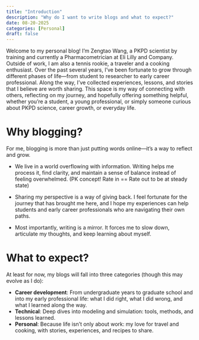 ```yaml
---
title: "Introduction"
description: "Why do I want to write blogs and what to expect?"
date: 08-20-2025
categories: [Personal]
draft: false
---
```


Welcome to my personal blog! I’m Zengtao Wang, a PKPD scientist by training and currently a Pharmacometrician at Eli Lilly and Company. Outside of work, I am also a tennis rookie, a traveler and a cooking enthusiast. Over the past several years, I’ve been fortunate to grow through different phases of life—from student to researcher to early career professional. Along the way, I’ve collected experiences, lessons, and stories that I believe are worth sharing. This space is my way of connecting with others, reflecting on my journey, and hopefully offering something helpful, whether you’re a student, a young professional, or simply someone curious about PKPD science, career growth, or everyday life.

# Why blogging?

For me, blogging is more than just putting words online—it’s a way to reflect and grow.

-   We live in a world overflowing with information. Writing helps me process it, find clarity, and maintain a sense of balance instead of feeling overwhelmed. (PK concept! Rate in == Rate out to be at steady state)

-   Sharing my perspective is a way of giving back. I feel fortunate for the journey that has brought me here, and I hope my experiences can help students and early career professionals who are navigating their own paths.

-   Most importantly, writing is a mirror. It forces me to slow down, articulate my thoughts, and keep learning about myself.

# What to expect?

At least for now, my blogs will fall into three categories (though this may evolve as I do):

-   **Career development**: From undergraduate years to graduate school and into my early professional life: what I did right, what I did wrong, and what I learned along the way.
-   **Technical**: Deep dives into modeling and simulation: tools, methods, and lessons learned.
-   **Personal**: Because life isn’t only about work: my love for travel and cooking, with stories, experiences, and recipes to share.
